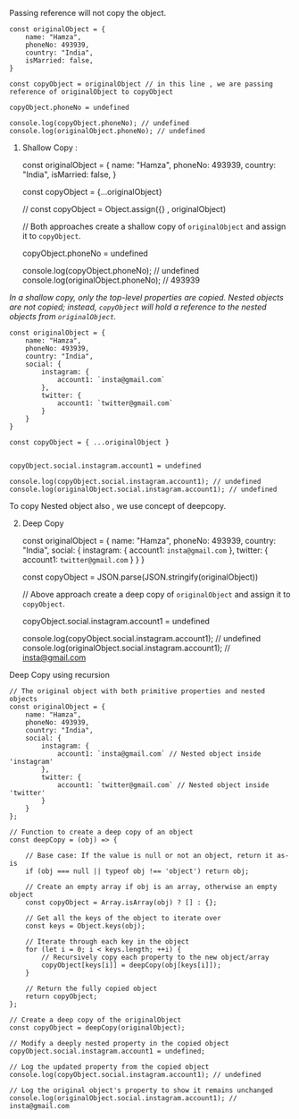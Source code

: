 Passing reference will not copy the object. 

    const originalObject = {
        name: "Hamza",
        phoneNo: 493939,
        country: "India",
        isMarried: false,
    }
    
    const copyObject = originalObject // in this line , we are passing reference of originalObject to copyObject
    
    copyObject.phoneNo = undefined
    
    console.log(copyObject.phoneNo); // undefined
    console.log(originalObject.phoneNo); // undefined

1) Shallow Copy :

    const originalObject = {
        name: "Hamza",
        phoneNo: 493939,
        country: "India",
        isMarried: false,
    }
    
    const copyObject = {...originalObject} 
    
    // const copyObject = Object.assign({} , originalObject)
    
    // Both approaches create a shallow copy of `originalObject` and assign it to `copyObject`.
    
    
    copyObject.phoneNo = undefined
    
    console.log(copyObject.phoneNo);      // undefined
    console.log(originalObject.phoneNo); // 493939

_In a shallow copy, only the top-level properties are copied. Nested objects are not copied; instead, `copyObject` will hold a reference to the nested objects from `originalObject`._

    const originalObject = {
        name: "Hamza",
        phoneNo: 493939,
        country: "India",
        social: {
            instagram: {
                account1: `insta@gmail.com`
            },
            twitter: {
                account1: `twitter@gmail.com`
            }
        }
    }
    
    const copyObject = { ...originalObject }
    
    
    copyObject.social.instagram.account1 = undefined
    
    console.log(copyObject.social.instagram.account1); // undefined
    console.log(originalObject.social.instagram.account1); // undefined
    

To copy Nested object also , we use concept of deepcopy.

2) Deep Copy 

    const originalObject = {
        name: "Hamza",
        phoneNo: 493939,
        country: "India",
        social: {
            instagram: {
                account1: `insta@gmail.com`
            },
            twitter: {
                account1: `twitter@gmail.com`
            }
        }
    }
    
    const copyObject = JSON.parse(JSON.stringify(originalObject))
    
    // Above approach create a deep copy of `originalObject` and assign it to `copyObject`.
    
    copyObject.social.instagram.account1 = undefined
    
    console.log(copyObject.social.instagram.account1); // undefined
    console.log(originalObject.social.instagram.account1); // insta@gmail.com
    

Deep Copy using recursion 

    // The original object with both primitive properties and nested objects
    const originalObject = {
        name: "Hamza",
        phoneNo: 493939,
        country: "India",
        social: {
            instagram: {
                account1: `insta@gmail.com` // Nested object inside 'instagram'
            },
            twitter: {
                account1: `twitter@gmail.com` // Nested object inside 'twitter'
            }
        }
    };
    
    // Function to create a deep copy of an object
    const deepCopy = (obj) => {
    
        // Base case: If the value is null or not an object, return it as-is
        if (obj === null || typeof obj !== 'object') return obj;
    
        // Create an empty array if obj is an array, otherwise an empty object
        const copyObject = Array.isArray(obj) ? [] : {};
    
        // Get all the keys of the object to iterate over
        const keys = Object.keys(obj);
    
        // Iterate through each key in the object
        for (let i = 0; i < keys.length; ++i) {
            // Recursively copy each property to the new object/array
            copyObject[keys[i]] = deepCopy(obj[keys[i]]);
        }
    
        // Return the fully copied object
        return copyObject;
    };
    
    // Create a deep copy of the originalObject
    const copyObject = deepCopy(originalObject);
    
    // Modify a deeply nested property in the copied object
    copyObject.social.instagram.account1 = undefined;
    
    // Log the updated property from the copied object
    console.log(copyObject.social.instagram.account1); // undefined
    
    // Log the original object's property to show it remains unchanged
    console.log(originalObject.social.instagram.account1); // insta@gmail.com